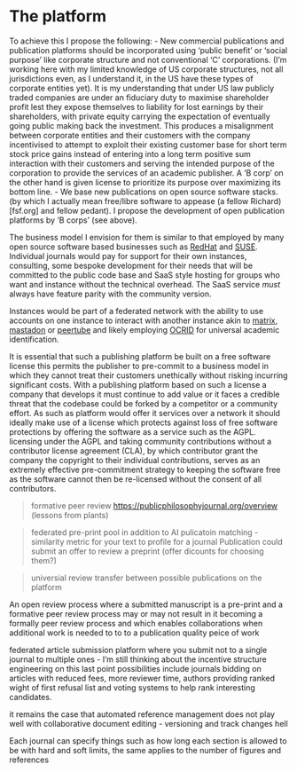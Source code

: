 # The platform



To achieve this I propose the following: - New commercial publications and publication platforms should be incorporated using 'public benefit' or 'social purpose' like corporate structure and not conventional 'C' corporations.
(I'm working here with my limited knowledge of US corporate structures, not all jurisdictions even, as I understand it, in the US have these types of corporate entities yet). 
It is my understanding that under US law publicly traded companies are under an fiduciary duty to maximise shareholder profit lest they expose themselves to liability for lost earnings by their shareholders, with private equity carrying the expectation of eventually going public making back the investment. 
This produces a misalignment between corporate entities and their customers with the company incentivised to attempt to exploit their existing customer base for short term stock price gains instead of entering into a long term positive sum interaction with their customers and serving the intended purpose of the corporation to provide the services of an academic publisher. 
A 'B corp' on the other hand is given license to prioritize its purpose over maximizing its bottom line.
- We base new publications on open source software stacks. 
(by which I actually mean free/libre software to appease (a fellow Richard)[fsf.org] and fellow pedant). 
I propose the development of open publication platforms by 'B corps' (see above).

The business model I envision for them is similar to that employed by many open source software based businesses such as [RedHat](https://www.redhat.com/en) and [SUSE](https://www.suse.com/).
Individual journals would pay for support for their own instances, consulting, some bespoke development for their needs that will be committed to the public code base and SaaS style hosting for groups who want and instance without the technical overhead.
The SaaS service *must* always have feature parity with the community version.

Instances would be part of a federated network with the ability to use accounts on one instance to interact with another instance akin to [matrix](https://matrix.org/), [mastadon](https://joinmastodon.org/) or [peertube](https://joinpeertube.org/) and likely employing [OCRID](https://orcid.org/) for universal academic identification.

It is essential that such a publishing platform be built on a free software license this permits the publisher to pre-commit to a business model in which they cannot treat their customers unethically without risking incurring significant costs.
With a publishing platform based on such a license a company that develops it must continue to add value or it faces a credible threat that the codebase could be forked by a competitor or a community effort.
As such as platform would offer it services over a network it should ideally make use of a license which protects against loss of free software protections by offering the software as a service such as the AGPL.
licensing under the AGPL and taking community contributions without a contributor license agreement (CLA), by which contributor grant the company the copyright to their individual contributions, serves as an extremely effective pre-commitment strategy to keeping the software free as the software cannot then be re-licensed without the consent of all contributors.

> formative peer review <https://publicphilosophyjournal.org/overview> (lessons from plants)



> federated pre-print pool in addition to AI pulicatoin matching - similarity metric for your text to profile for a journal Publication could submit an offer to review a preprint (offer dicounts for choosing them?)


> universial review transfer between possible publications on the platform

An open review process where a submitted manuscript is a pre-print and a formative peer review process may or may not result in it becoming a formally peer review process and which enables collaborations when additional work is needed to to to a publication quality peice of work

federated article submission platform where you submit not to a single journal to multiple ones - I'm still thinking about the incentive structure engineering on this last point possibilities include journals bidding on articles with reduced fees, more reviewer time, authors providing ranked wight of first refusal list and voting systems to help rank interesting candidates. 


it remains the case that automated reference management does not play well with collaborative document editing - versioning and track changes hell

Each journal can specify things such as how long each section is allowed to be with hard and soft limits, the same applies to the number of figures and references
